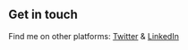 ## Get in touch

Find me on other platforms: [Twitter](https://www.twitter.com/rippleytrigger) & [LinkedIn](https://www.linkedin.com/in/rippleytrigger/)
